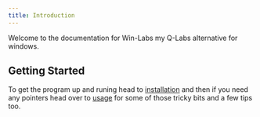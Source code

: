 ```yaml
---
title: Introduction
---
```


Welcome to the documentation for Win-Labs my Q-Labs alternative for windows.

## Getting Started

To get the program up and runing head to [installation](/Win-Labs/Installation/Installation) and then if you need any pointers head over to [usage](/Win-Labs/Usage/Getting-Started) for some of those tricky bits and a few tips too.

